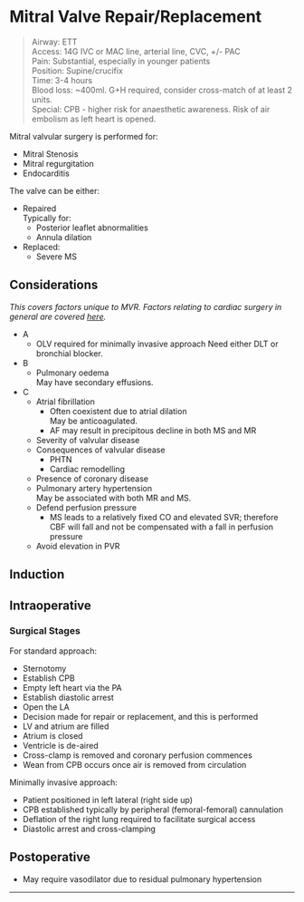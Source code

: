 # Mitral Valve Repair/Replacement

>Airway: ETT <br>
>Access: 14G IVC or MAC line, arterial line, CVC, +/- PAC <br>
>Pain: Substantial, especially in younger patients<br>
>Position: Supine/crucifix <br>
>Time: 3-4 hours  <br>
>Blood loss: ~400ml. G+H required, consider cross-match of at least 2 units.<br>
> Special: CPB - higher risk for anaesthetic awareness. Risk of air embolism as left heart is opened.


Mitral valvular surgery is performed for:

* Mitral Stenosis
* Mitral regurgitation
* Endocarditis


The valve can be either:

* Repaired  
Typically for:
	* Posterior leaflet abnormalities
	* Annula dilation
* Replaced:
	* Severe MS




## Considerations

*This covers factors unique to MVR. Factors relating to cardiac surgery in general are covered [here](/anaesthesia/cardiac/cardiac-principles.md#id).*

* A
	* OLV required for minimally invasive approach 
	Need either DLT or bronchial blocker.
* B
	* Pulmonary oedema  
	May have secondary effusions.
* C
	* Atrial fibrillation
		* Often coexistent due to atrial dilation  
		May be anticoagulated.
		* AF may result in precipitous decline in both MS and MR
	* Severity of valvular disease
	* Consequences of valvular disease
		* PHTN
		* Cardiac remodelling
	* Presence of coronary disease
	* Pulmonary artery hypertension  
	May be associated with both MR and MS.
	* Defend perfusion pressure
		* MS leads to a relatively fixed CO and elevated SVR; therefore CBF will fall and not be compensated with a fall in perfusion pressure
	* Avoid elevation in PVR


## Induction

## Intraoperative

### Surgical Stages

For standard approach:

* Sternotomy
* Establish CPB
* Empty left heart via the PA
* Establish diastolic arrest
* Open the LA
* Decision made for repair or replacement, and this is performed
* LV and atrium are filled
* Atrium is closed
* Ventricle is de-aired
* Cross-clamp is removed and coronary perfusion commences
* Wean from CPB occurs once air is removed from circulation


Minimally invasive approach:

* Patient positioned in left lateral (right side up)
* CPB established typically by peripheral (femoral-femoral) cannulation
* Deflation of the right lung required to facilitate surgical access
* Diastolic arrest and cross-clamping

## Postoperative

* May require vasodilator due to residual pulmonary hypertension

---